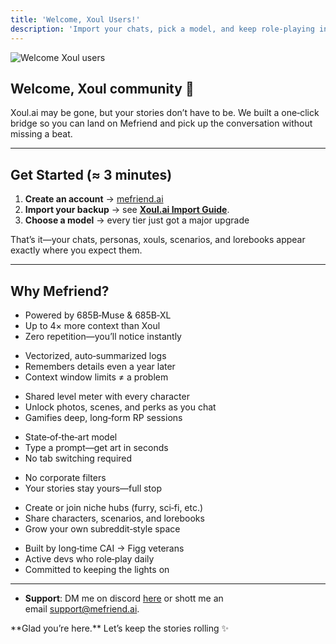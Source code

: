 ```yaml
---
title: 'Welcome, Xoul Users!'
description: 'Import your chats, pick a model, and keep role‑playing in minutes.'
---
```


<img
  className="block"
  src="https://media2.giphy.com/media/v1.Y2lkPTc5MGI3NjExY3Zzd2Fjb2k2ZmhrZzZidm55cGw0MmtsbTUxczlwMGwxbzl3N2tzZSZlcD12MV9pbnRlcm5hbF9naWZfYnlfaWQmY3Q9Zw/xUA7aZhmzXeCXq80Hm/giphy.gif"
  alt="Welcome Xoul users"
/>

## Welcome, Xoul community 👋

Xoul.ai may be gone, but your stories don’t have to be. We built a one‑click bridge so you can land on Mefriend and pick up the conversation without missing a beat.

---

## Get Started (≈ 3 minutes)

1. **Create an account** → [mefriend.ai](https://mefriend.ai)  
2. **Import your backup** → see **[Xoul.ai Import Guide](/xoul_integration_guide__2025_04_22)**.
3. **Choose a model** → every tier just got a major upgrade

That’s it—your chats, personas, xouls, scenarios, and lorebooks appear exactly where you expect them.

---

## Why Mefriend?
<CardGroup>
  <Card title="Longer, Richer Replies" icon="sparkles">
    <ul>
      <li>Powered by 685B‑Muse & 685B‑XL</li>
      <li>Up to 4× more context than Xoul</li>
      <li>Zero repetition—you’ll notice instantly</li>
    </ul>
  </Card>

  <Card title="Infinite Memory" icon="lightbulb">
    <ul>
      <li>Vectorized, auto‑summarized logs</li>
      <li>Remembers details even a year later</li>
      <li>Context window limits ≠ a problem</li>
    </ul>
  </Card>

  <Card title="Level Trackers & Unlockables" icon="trophy">
    <ul>
      <li>Shared level meter with every character</li>
      <li>Unlock photos, scenes, and perks as you chat</li>
      <li>Gamifies deep, long‑form RP sessions</li>
    </ul>
  </Card>

  <Card title="Built‑in Image Generation" icon="image">
    <ul>
      <li>State‑of‑the‑art model</li>
      <li>Type a prompt—get art in seconds</li>
      <li>No tab switching required</li>
    </ul>
  </Card>

  <Card title="Uncensored by Default" icon="shield">
    <ul>
      <li>No corporate filters</li>
      <li>Your stories stay yours—full stop</li>
    </ul>
  </Card>

  <Card title="Communities" icon="users">
    <ul>
      <li>Create or join niche hubs (furry, sci‑fi, etc.)</li>
      <li>Share characters, scenarios, and lorebooks</li>
      <li>Grow your own subreddit‑style space</li>
    </ul>
  </Card>

  <Card title="Made by RPers, Here to Stay" icon="heart">
    <ul>
      <li>Built by long‑time CAI → Figg veterans</li>
      <li>Active devs who role‑play daily</li>
      <li>Committed to keeping the lights on</li>
    </ul>
  </Card>
</CardGroup>

---

- **Support**: DM me on discord [here](discord.com/users/1011464168982978690) or shott me an email [support@mefriend.ai](mailto:support@mefriend.ai).

<Note>
  **Glad you’re here.**  
  Let’s keep the stories rolling ✨
</Note>
